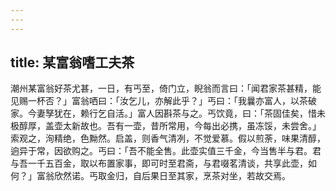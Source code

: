 ```yaml
---
---
---
```

title: 某富翁嗜工夫茶
---



潮州某富翁好茶尤甚，一日，有丐至，倚门立，睨翁而言曰：「闻君家茶甚精，能见赐一杯否？」富翁哂曰：「汝乞儿，亦解此乎？」丐曰：「我曩亦富人，以茶破家。今妻孥犹在，赖行乞自活。」富人因斟茶与之。丐饮竟，曰：「茶固佳矣，惜未极醇厚，盖壶太新故也。吾有一壶，昔所常用，今每出必携，虽冻馁，未尝舍。」索观之，洵精绝，色黝然。启盖，则香气清冽，不觉爱慕。假以煎荼，味果清醇，逈异于常，因欲购之。丐曰：「吾不能全售。此壶实值三千金，今当售半与君。君与吾一千五百金，取以布置家事，即可时至君斋，与君啜茗清谈，共享此壶，如何？」富翁欣然诺。丐取金归，自后果日至其家，烹茶对坐，若故交焉。